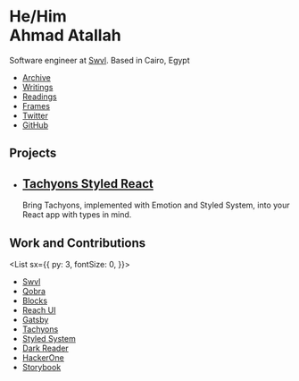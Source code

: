 


<Banner>

  # He/Him <br/> Ahmad Atallah

  Software engineer at [Swvl][].
  Based in Cairo, Egypt

  - [Archive](/archive)
  - [Writings](/writings)
  - [Readings](/readings)
  - [Frames](/frames)
  - [Twitter](https://twitter.com/ahmadatallah)
  - [GitHub](https://github.com/ahmadatallah)

</Banner>

## Projects

<Tiles>

-
  ## [Tachyons Styled React][]
  Bring Tachyons, implemented with Emotion and Styled System, into your React app with types in mind.

</Tiles>


## Work and Contributions

<List
  sx={{
    py: 3,
    fontSize: 0,
  }}>

- [Swvl](https://github.com/swvl)
- [Qobra](https://github.com/Qobraio)
- [Blocks](https://github.com/blocks/blocks)
- [Reach UI](https://github.com/reach/reach-ui)
- [Gatsby](https://github.com/gatsbyjs/gatsby)
- [Tachyons](https://github.com/tachyons-css)
- [Styled System](https://github.com/system-ui/)
- [Dark Reader](https://github.com/darkreader)
- [HackerOne](https://github.com/Hacker0x01)
- [Storybook](https://github.com/storybookjs)

</List>


[swvl]: https://swvl.com
[tachyons styled react]: https://tachyons-styled-tsx.now.sh/
